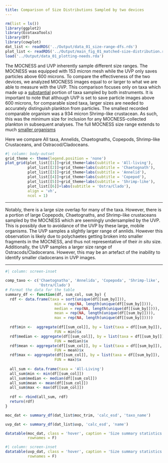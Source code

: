 ```yaml
---
title: Comparison of Size Distributions Sampled by two devices
---
```


```r
rm(list = ls())
library(ggplot2)
library(EcotaxaTools)
library(DT)
library(cowplot)
dat_list <- readRDS('../Output/data_01_size-range-dfs.rds')
plot_list <- readRDS('../Output/main_fig_01_matched-size-distribution.rds')
load('../Output/data_01_plotting-needs.rda')
```

The MOCNESS and UVP inherently sample different size ranges. The MOCNESS was equipped with 153 micron mesh while the UVP only saves particles above 600 microns. To compare the effectiveness of the two devices, we analyzed MOCNESS images equal to or larger to what we are able to measure with the UVP. This comparison focuses only on taxa which made up a [substantial](./main_analysis_02.html) portion of taxa sampled by both instruments. It is important to note that although UVP is set to save particle images above 600 microns, for comparable sized taxa, larger sizes are needed to accurately distinguish plankton from particles. The smallest recorded comparable organism was a 934 micron Shrimp-like crustacean. As such, this was the minimum size for inclusion for any MOCNESS-collected plankton in subsequent analyses. The full MOCNESS size range extends to much [smaller organisms](./supp_analysis_05.html)

Here we compare All taxa, Annelids, Chaetognaths, Copepods, Shrimp-like Crustaceans, and Ostracod/Cladoceans.

```r
#| column: body-outset
grid_theme <- theme(legend.position = 'none')
plot_grid(plot_list[[1]]+grid_theme+labs(subtitle = 'All-living'),
          plot_list[[2]]+grid_theme+labs(subtitle = 'Chaetognath'),
          plot_list[[3]]+grid_theme+labs(subtitle = 'Annelid'),
          plot_list[[4]]+grid_theme+labs(subtitle = 'Copepod'),
          plot_list[[5]]+grid_theme+labs(subtitle = 'Shrimp-like'),
          plot_list[[6]]+labs(subtitle = 'Ostra/Clado'),
          align = 'vh',
          ncol = 1)
```
------------------------------------------------------------------------

Notably, there is a large size overlap for many of the taxa. However, there is a portion of large Copepods, Chaetognaths, and Shrimp-like crustaceans sampled by the MOCNESS which are seemingly undersampled by the UVP. This is possibly due to avoidance of the UVP by these large, mobile organisms. 
The UVP samples a slightly larger range of annlids. However this observation is likely due to polychaetes getting broken into smaller fragments in the MOCNESS, and thus not representative of their *in situ* size. Additionally, the UVP samples a larger size range of Ostracods/Cladocerans. However, this may be an artefact of the inability to identify smaller cladocerans in UVP images.

------------------------------------------------------------------------

```r
#| column: screen-inset

comp_taxo <- c('Chaetognatha', 'Annelida', 'Copepoda', 'Shrimp-like',
               'Ostra/Clado')
# Format the data for the table
summary_df <- function(df, sum_col, sum_by) {
  rdf <- data.frame(taxa = sort(unique(df[[sum_by]])),
                      min = rep(NA, length(unique(df[[sum_by]]))),
                      median = rep(NA, length(unique(df[[sum_by]]))),
                      mean = rep(NA, length(unique(df[[sum_by]]))),
                      max = rep(NA, length(unique(df[[sum_by]]))))
  
  rdf$min <-  aggregate(df[[sum_col]], by = list(taxa = df[[sum_by]]),
                      FUN = min)$x
  rdf$median <- aggregate(df[[sum_col]], by = list(taxa = df[[sum_by]]),
                      FUN = median)$x
  rdf$mean <- aggregate(df[[sum_col]], by = list(taxa = df[[sum_by]]),
                      FUN = mean)$x
  rdf$max <- aggregate(df[[sum_col]], by = list(taxa = df[[sum_by]]),
                      FUN = max)$x
  
  all_sum <- data.frame(taxa = 'All-Living')
  all_sum$min <- min(df[[sum_col]])
  all_sum$median <- median(df[[sum_col]])
  all_sum$mean <- mean(df[[sum_col]])
  all_sum$max <- max(df[[sum_col]])
  
  rdf <- rbind(all_sum, rdf)
  return(rdf)
}

moc_dat <- summary_df(dat_list$moc_trim, 'calc_esd', 'taxo_name')

uvp_dat <- summary_df(dat_list$uvp, 'calc_esd', 'name')

datatable(moc_dat, class = 'hover', caption = 'Size summary statistics for MOCNESS-collected plankton above 0.934mm. Units are mm.',
          rownames = F)

```
```r
#| column: screen-inset
datatable(uvp_dat, class = 'hover', caption = 'Size summary statistics for plankton imaged by the UVP',
          rownames = F)
```
